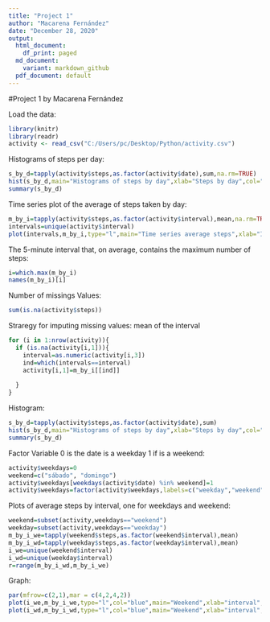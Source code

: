 ---
title: "Project 1"
author: "Macarena Fernández"
date: "December 28, 2020"
output:
  html_document:
    df_print: paged
  md_document:
    variant: markdown_github
  pdf_document: default
---

#Project 1
by Macarena Fernández


Load the data:
```{r echo = TRUE} 
library(knitr)
library(readr)
activity <- read_csv("C:/Users/pc/Desktop/Python/activity.csv")
```


Histograms of steps per day:

```{r echo = TRUE}
s_by_d=tapply(activity$steps,as.factor(activity$date),sum,na.rm=TRUE)
hist(s_by_d,main="Histograms of steps by day",xlab="Steps by day",col="green")
summary(s_by_d)
```

Time series plot of the average of steps taken by day:
```{r echo = TRUE}
m_by_i=tapply(activity$steps,as.factor(activity$interval),mean,na.rm=TRUE)
intervals=unique(activity$interval)
plot(intervals,m_by_i,type="l",main="Time series average steps",xlab="Intervals",ylab="Mean Steps")
```
The 5-minute interval that, on average, contains the maximum number of steps:
```{r echo = TRUE}
i=which.max(m_by_i)
names(m_by_i)[i]
```
Number of missings Values:
```{r}
sum(is.na(activity$steps))
```
Straregy for imputing missing values: mean of the interval
```{r echo = TRUE}
for (i in 1:nrow(activity)){
  if (is.na(activity[i,1])){
    interval=as.numeric(activity[i,3])
    ind=which(intervals==interval)
    activity[i,1]=m_by_i[[ind]]
    
  }
}
```

Histogram:
```{r echo = TRUE}
s_by_d=tapply(activity$steps,as.factor(activity$date),sum)
hist(s_by_d,main="Histograms of steps by day",xlab="Steps by day",col="blue")
summary(s_by_d)
```
Factor Variable 0 is the date is a weekday 1 if is a weekend:
```{r echo = TRUE}
activity$weekdays=0
weekend=c("sábado", "domingo")
activity$weekdays[weekdays(activity$date) %in% weekend]=1
activity$weekdays=factor(activity$weekdays,labels=c("weekday","weekend"))
```

Plots of average steps by interval, one for weekdays and weekend:
```{r echo = TRUE}
weekend=subset(activity,weekdays=="weekend")
weekday=subset(activity,weekdays=="weekday")
m_by_i_we=tapply(weekend$steps,as.factor(weekend$interval),mean)
m_by_i_wd=tapply(weekday$steps,as.factor(weekday$interval),mean)
i_we=unique(weekend$interval)
i_wd=unique(weekday$interval)
r=range(m_by_i_wd,m_by_i_we)
```


Graph:
```{r,figure.align = "center", figure.height = 10, figure.width = 12 }

par(mfrow=c(2,1),mar = c(4,2,4,2))
plot(i_we,m_by_i_we,type="l",col="blue",main="Weekend",xlab="interval",ylab="step",ylim=r)
plot(i_wd,m_by_i_wd,type="l",col="blue",main="Weekend",xlab="interval",ylab="step",ylim=r)
```



